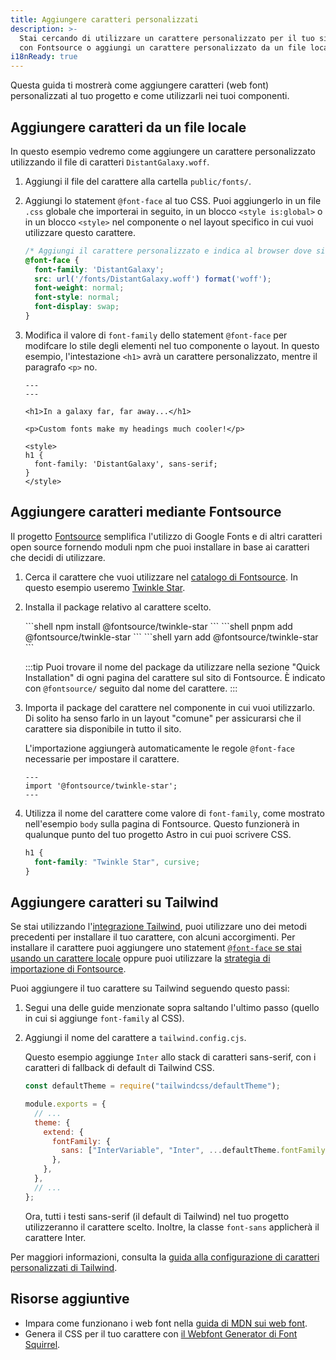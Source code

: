```yaml
---
title: Aggiungere caratteri personalizzati
description: >-
  Stai cercando di utilizzare un carattere personalizzato per il tuo sito Astro? Utilizza Google Fonts 
  con Fontsource o aggiungi un carattere personalizzato da un file locale.
i18nReady: true
---
```



Questa guida ti mostrerà come aggiungere caratteri (web font) personalizzati al tuo progetto e come utilizzarli nei tuoi componenti.

## Aggiungere caratteri da un file locale

In questo esempio vedremo come aggiungere un carattere personalizzato utilizzando il file di caratteri `DistantGalaxy.woff`.

1. Aggiungi il file del carattere alla cartella `public/fonts/`.
1. Aggiungi lo statement `@font-face` al tuo CSS. Puoi aggiungerlo in un file `.css` globale che importerai in seguito, in un blocco `<style is:global>` o in un blocco `<style>` nel componente o nel layout specifico in cui vuoi utilizzare questo carattere.

    ```css
    /* Aggiungi il carattere personalizzato e indica al browser dove si trova. */
    @font-face {
      font-family: 'DistantGalaxy';
      src: url('/fonts/DistantGalaxy.woff') format('woff');
      font-weight: normal;
      font-style: normal;
      font-display: swap;
    }
    ```

1. Modifica il valore di `font-family` dello statement `@font-face` per modifcare lo stile degli elementi nel tuo componente o layout. In questo esempio, l'intestazione `<h1>` avrà un carattere personalizzato, mentre il paragrafo `<p>` no.

    ```astro title="src/pages/example.astro" {9-11}
    ---
    ---

    <h1>In a galaxy far, far away...</h1>

    <p>Custom fonts make my headings much cooler!</p>

    <style>
    h1 {
      font-family: 'DistantGalaxy', sans-serif;
    }
    </style>
    ```

## Aggiungere caratteri mediante Fontsource

Il progetto [Fontsource](https://fontsource.org/) semplifica l'utilizzo di Google Fonts e di altri caratteri open source fornendo moduli npm che puoi installare in base ai caratteri che decidi di utilizzare.

1. Cerca il carattere che vuoi utilizzare nel [catalogo di Fontsource](https://fontsource.org/). In questo esempio useremo [Twinkle Star](https://fontsource.org/fonts/twinkle-star).
1. Installa il package relativo al carattere scelto.

    <PackageManagerTabs>
      <Fragment slot="npm">
      ```shell
      npm install @fontsource/twinkle-star
      ```
      </Fragment>
      <Fragment slot="pnpm">
      ```shell
      pnpm add @fontsource/twinkle-star
      ```
      </Fragment>
      <Fragment slot="yarn">
      ```shell
      yarn add @fontsource/twinkle-star
      ```
      </Fragment>
    </PackageManagerTabs>

    :::tip
    Puoi trovare il nome del package da utilizzare nella sezione "Quick Installation" di ogni pagina del carattere sul sito di Fontsource. È indicato con `@fontsource/` seguito dal nome del carattere.
    :::

1. Importa il package del carattere nel componente in cui vuoi utilizzarlo. Di solito ha senso farlo in un layout "comune" per assicurarsi che il carattere sia disponibile in tutto il sito.

    L'importazione aggiungerà automaticamente le regole `@font-face` necessarie per impostare il carattere.

    ```astro title="src/layouts/BaseLayout.astro"
    ---
    import '@fontsource/twinkle-star';
    ---
    ```

1. Utilizza il nome del carattere come valore di `font-family`, come mostrato nell'esempio `body` sulla pagina di Fontsource. Questo funzionerà in qualunque punto del tuo progetto Astro in cui puoi scrivere CSS.

    ```css
    h1 {
      font-family: "Twinkle Star", cursive;
    }
    ```

## Aggiungere caratteri su Tailwind

Se stai utilizzando l'[integrazione Tailwind](/it/guides/integrations-guide/tailwind/), puoi utilizzare uno dei metodi precedenti per installare il tuo carattere, con alcuni accorgimenti. Per installare il carattere puoi aggiungere uno statement [`@font-face` se stai usando un carattere locale](#aggiungere-caratteri-da-un-file-locale) oppure puoi utilizzare la [strategia di importazione di Fontsource](#aggiungere-caratteri-mediante-fontsource).

Puoi aggiungere il tuo carattere su Tailwind seguendo questo passi:

1. Segui una delle guide menzionate sopra saltando l'ultimo passo (quello in cui si aggiunge `font-family` al CSS).
2. Aggiungi il nome del carattere a `tailwind.config.cjs`.

    Questo esempio aggiunge `Inter` allo stack di caratteri sans-serif, con i caratteri di fallback di default di Tailwind CSS.

    ```js title="tailwind.config.cjs" ins={1,7-9}
    const defaultTheme = require("tailwindcss/defaultTheme");

    module.exports = {
      // ...
      theme: {
        extend: {
          fontFamily: {
            sans: ["InterVariable", "Inter", ...defaultTheme.fontFamily.sans],
          },
        },
      },
      // ...
    };
    ```

    Ora, tutti i testi sans-serif (il default di Tailwind) nel tuo progetto utilizzeranno il carattere scelto. Inoltre, la classe `font-sans` applicherà il carattere Inter.

Per maggiori informazioni, consulta la [guida alla configurazione di caratteri personalizzati di Tailwind](https://tailwindcss.com/docs/font-family#font-families).

## Risorse aggiuntive

- Impara come funzionano i web font nella [guida di MDN sui web font](https://developer.mozilla.org/en-US/docs/Learn/CSS/Styling_text/Web_fonts).
- Genera il CSS per il tuo carattere con [il Webfont Generator di Font Squirrel](https://www.fontsquirrel.com/tools/webfont-generator).
